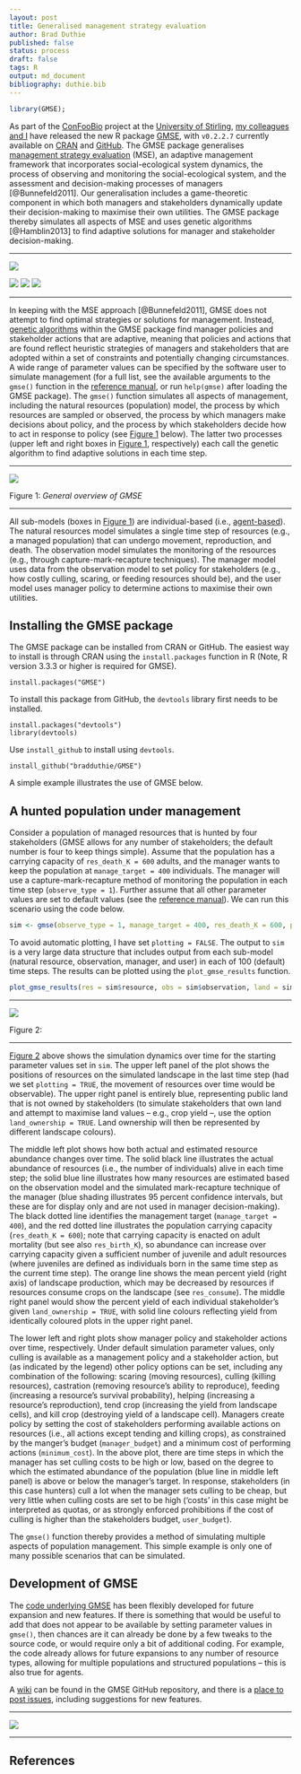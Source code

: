 ```yaml
---
layout: post
title: Generalised management strategy evaluation
author: Brad Duthie
published: false
status: process
draft: false
tags: R
output: md_document
bibliography: duthie.bib
---
```


```r
library(GMSE);
```

As part of the [ConFooBio](https://sti-cs.org/confoobio/) project at the [University of Stirling](http://www.stir.ac.uk/), [my colleagues and I](https://sti-cs.org/contributors-2/) have released the new R package [GMSE](https://bradduthie.github.io/gmse/), with `v0.2.2.7` currently available on [CRAN](https://CRAN.R-project.org/package=GMSE) and [GitHub](https://github.com/bradduthie/gmse). The GMSE package generalises [management strategy evaluation](http://www.sciencedirect.com/science/article/pii/S0169534711001339) (MSE), an adaptive management framework that incorporates social-ecological system dynamics, the process of observing and monitoring the social-ecological system, and the assessment and decision-making processes of managers [@Bunnefeld2011]. Our generalisation includes a game-theoretic component in which both managers and stakeholders dynamically update their decision-making to maximise their own utilities. The GMSE package thereby simulates all aspects of MSE and uses genetic algorithms [@Hamblin2013] to find adaptive solutions for manager and stakeholder decision-making.

--------------------------------------------------------------------------------

![](https://raw.githubusercontent.com/bradduthie/blog/10a5b6b1f6969050084e6806156272c24bc3340f/figures/GMSE_logo_name.png)

[![](http://www.r-pkg.org/badges/version/GMSE?color=yellowgreen)](https://cran.r-project.org/package=GMSE) [![](http://cranlogs.r-pkg.org/badges/grand-total/GMSE?color=yellowgreen)](http://cranlogs.r-pkg.org/badges/grand-total/GMSE)
[![](http://cranlogs.r-pkg.org/badges/last-month/GMSE?color=yellowgreen)](http://cranlogs.r-pkg.org/badges/last-month/GMSE)

--------------------------------------------------------------------------------

In keeping with the MSE approach [@Bunnefeld2011], GMSE does not attempt to find optimal strategies or solutions for management. Instead, [genetic algorithms](https://en.wikipedia.org/wiki/Genetic_algorithm) within the GMSE package find manager policies and stakeholder actions that are adaptive, meaning that policies and actions that are found reflect heuristic strategies of managers and stakeholders that are adopted within a set of constraints and potentially changing circumstances. A wide range of parameter values can be specified by the software user to simulate management (for a full list, see the available arguments to the `gmse()` function in the [reference manual](https://cran.r-project.org/web/packages/GMSE/GMSE.pdf), or run `help(gmse)` after loading the GMSE package). The `gmse()` function simulates all aspects of management, including the natural resources (population) model, the process by which resources are sampled or observed, the process by which managers make decisions about policy, and the process by which stakeholders decide how to act in response to policy (see [Figure 1](#fig1) below). The latter two processes (upper left and right boxes in [Figure 1](#fig1), respectively) each call the genetic algorithm to find adaptive solutions in each time step.

********************************************************************************

![](https://raw.githubusercontent.com/bradduthie/blog/8ad0dc531a4ae38c7c81f60634789099058c5161/figures/gmse_overview_simple.png)

<a name="fig1">Figure 1:</a> *General overview of GMSE*

********************************************************************************

All sub-models (boxes in [Figure 1](#fig1)) are individual-based (i.e., [agent-based](https://en.wikipedia.org/wiki/Agent-based_model)). The natural resources model simulates a single time step of resources (e.g., a managed population) that can undergo movement, reproduction, and death. The observation model simulates the monitoring of the resources (e.g., through capture-mark-recapture techniques). The manager model uses data from the observation model to set policy for stakeholders (e.g., how costly culling, scaring, or feeding resources should be), and the user model uses manager policy to determine actions to maximise their own utilities. 

Installing the GMSE package
----------------------------------------------------------------

The GMSE package can be installed from CRAN or GitHub. The easiest way to install is through CRAN using the `install.packages` function in R (Note, R version 3.3.3 or higher is required for GMSE).

```
install.packages("GMSE")
```

To install this package from GitHub, the `devtools` library first needs to be installed.

```
install.packages("devtools")
library(devtools)
```

Use `install_github` to install using `devtools`.

```
install_github("bradduthie/GMSE")
```

A simple example illustrates the use of GMSE below.

A hunted population under management
----------------------------------------------------------------

Consider a population of managed resources that is hunted by four stakeholders (GMSE allows for any number of stakeholders; the default number is four to keep things simple). Assume that the population has a carrying capacity of `res_death_K = 600` adults, and the manager wants to keep the population at `manage_target = 400` individuals. The manager will use a capture-mark-recapture method of monitoring the population in each time step (`observe_type = 1`). Further assume that all other parameter values are set to default values (see the [reference manual](https://cran.r-project.org/web/packages/GMSE/GMSE.pdf)). We can run this scenario using the code below.

```r
sim <- gmse(observe_type = 1, manage_target = 400, res_death_K = 600, plotting = FALSE);
```

To avoid automatic plotting, I have set `plotting = FALSE`. The output to `sim` is a very large data structure that includes output from each sub-model (natural resource, observation, manager, and user) in each of 100 (default) time steps. The results can be plotted using the `plot_gmse_results` function.

```r
plot_gmse_results(res = sim$resource, obs = sim$observation, land = sim$land, agents = sim$agents, paras = sim$paras, ACTION = sim$action, COST = sim$cost);
```

********************************************************************************

![](https://raw.githubusercontent.com/bradduthie/blog/8ad0dc531a4ae38c7c81f60634789099058c5161/figures/gmse_eg_1.png)

<a name="fig2">Figure 2:</a>

********************************************************************************

[Figure 2](#fig2) above shows the simulation dynamics over time for the starting parameter values set in `sim`. The upper left panel of the plot shows the positions of resources on the simulated landscape in the last time step (had we set `plotting = TRUE`, the movement of resources over time would be observable). The upper right panel is entirely blue, representing public land that is not owned by stakeholders (to simulate stakeholders that own land and attempt to maximise land values -- e.g., crop yield --, use the option `land_ownership = TRUE`. Land ownership will then be represented by different landscape colours).

The middle left plot shows how both actual and estimated resource abundance changes over time. The solid black line illustrates the actual abundance of resources (i.e., the number of individuals) alive in each time step; the solid blue line illustrates how many resources are estimated based on the observation model and the simulated mark-recapture technique of the manager (blue shading illustrates 95 percent confidence intervals, but these are for display only and are not used in manager decision-making). The black dotted line identifies the management target (`manage_target = 400`), and the red dotted line illustrates the population carrying capacity (`res_death_K = 600`); note that carrying capacity is enacted on adult mortality (but see also `res_birth_K`), so abundance can increase over carrying capacity given a sufficient number of juvenile and adult resources (where juveniles are defined as individuals born in the same time step as the current time step). The orange line shows the mean percent yield (right axis) of landscape production, which may be decreased by resources if resources consume crops on the landscape (see `res_consume`). The middle right panel would show the percent yield of each individual stakeholder's given `land_ownership = TRUE`, with solid line colours reflecting yield from identically coloured plots in the upper right panel.

The lower left and right plots show manager policy and stakeholder actions over time, respectively. Under default simulation parameter values, only culling is available as a management policy and a stakeholder action, but (as indicated by the legend) other policy options can be set, including any combination of the following: scaring (moving resources), culling (killing resources), castration (removing resource's ability to reproduce), feeding (increasing a resource's survival probability), helping (increasing a resource's reproduction), tend crop (increasing the yield from landscape cells), and kill crop (destroying yield of a landscape cell). Managers create policy by setting the cost of stakeholders performing available actions on resources (i.e., all actions except tending and killing crops), as constrained by the manger's budget (`manager_budget`) and a minimum cost of performing actions (`minimum_cost`). In the above plot, there are time steps in which the manager has set culling costs to be high or low, based on the degree to which the estimated abundance of the population (blue line in middle left panel) is above or below the manager's target. In response, stakeholders (in this case hunters) cull a lot when the manager sets culling to be cheap, but very little when culling costs are set to be high ('costs' in this case might be interpreted as quotas, or as strongly enforced prohibitions if the cost of culling is higher than the stakeholders budget, `user_budget`).

The `gmse()` function thereby provides a method of simulating multiple aspects of population management. This simple example is only one of many possible scenarios that can be simulated.


Development of GMSE
----------------------------------------------------------------

The [code underlying GMSE](https://github.com/bradduthie/gmse) has been flexibly developed for future expansion and new features. If there is something that would be useful to add that does not appear to be available by setting parameter values in `gmse()`, then chances are it can already be done by a few tweaks to the source code, or would require only a bit of additional coding. For example, the code already allows for future expansions to any number of resource types, allowing for multiple populations and structured populations -- this is also true for agents. 

A [wiki](https://github.com/bradduthie/gmse/wiki/GMSE-feedback) can be found in the GMSE GitHub repository, and there is a [place to post issues](https://github.com/bradduthie/gmse/issues), including suggestions for new features.

********************************************************************************

![](https://raw.githubusercontent.com/bradduthie/blog/10a5b6b1f6969050084e6806156272c24bc3340f/figures/GMSE_Logo_Goose_600.png)

********************************************************************************

References
----------------------------------------------------------------




